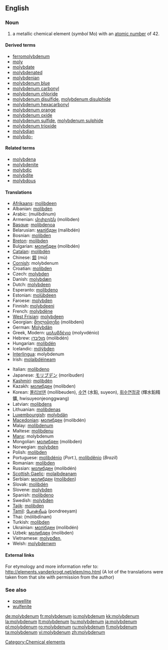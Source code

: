==English==

{{elements|Mo|niobium|Nb|technetium|Tc}}

===Noun===
{{en-noun|-}}
{{wikipedia}}

# a metallic chemical element (''symbol'' Mo) with an [[atomic number]] of 42.

====Derived terms====
* [[ferromolybdenum]]
* [[moly]]
* [[molybdate]]
* [[molybdenated]]
* [[molybdenian]]
* [[molybdenum blue]]
* [[molybdenum carbonyl]]
* [[molybdenum chloride]]
* [[molybdenum disulfide]], [[molybdenum disulphide]]
* [[molybdenum hexacarbonyl]]
* [[molybdenum orange]]
* [[molybdenum oxide]]
* [[molybdenum sulfide]], [[molybdenum sulphide]]
* [[molybdenum trioxide]]
* [[molybdian]]
* [[molybdo-]]

====Related terms====
* [[molybdena]]
* [[molybdenite]]
* [[molybdic]]
* [[molybdite]]
* [[molybdous]]

====Translations====
{{top}}
* [[Afrikaans]]: [[molibdeen]]
* Albanian: [[molibden]]
* Arabic: {{Arab|[[موليبدنيوم]]}} (mulíbdinum) {{m}}
* Armenian: [[մոլիբդեն]] (molibden)
* [[Basque]]: [[molibdenoa]]
* Belarusian: [[малiбдэн]] (malibdén) {{m}}
* Bosnian: [[molibden]]
* [[Breton]]: [[molibden]]
* Bulgarian: [[молибден]] (molibdén) {{m}}
* [[Catalan]]: [[molibdèn]]
* Chinese: [[鉬]] (mù)
* [[Cornish]]: molybdenum
* Croatian: [[molibden]]
* Czech: [[molybden]]
* Danish: [[molybdæn]]
* Dutch: [[molybdeen]] {{n}}
* Esperanto: [[molibdeno]]
* Estonian: [[molübdeen]]
* Faroese: [[molybden]]
* Finnish: [[molybdeeni]]
* French: [[molybdène]] {{m}}
* [[West Frisian]]: [[molybdeen]]
* Georgian: [[მოლიბდენი]] (molibdeni)
* German: [[Molybdän]] {{n}}
* Greek, Modern: [[μολυβδένιο]] (molyvdénio) {{n}}
* Hebrew: [[מוליבדן]] (molibdén)
* Hungarian: [[molibdén]]
* Icelandic: [[mólýbden]]
* [[Interlingua]]: molybdenum
* Irish: [[molaibdéineam]]
{{mid}}
* Italian: [[molibdeno]] {{m}}
* Japanese: [[モリブデン]] (moribuden)
* [[Kashmiri]]: [[molibdén]]
* Kazakh: [[молибден]] (molibden)
* Korean: [[몰리브덴]] (mollibeuden), [[수연]] (水鉛, suyeon), [[휘수연정광]] (輝水鉛精鑛, hwisuyeonjeonggwang)
* Latvian: [[molibdens]]
* Lithuanian: [[molibdenas]]
* [[Luxembourgish]]: [[molybdän]]
* [[Macedonian]]: [[молибден]] (molibdén) {{m}}
* Malay: [[molibdenum]]
* Maltese: [[molibdenu]]
* [[Manx]]: molybdenum
* Mongolian: [[молибден]] (molibden)
* Norwegian: [[molybden]]
* Polish: [[molibden]] {{m}}
* Portuguese: [[molibdénio]] (''Port.''), [[molibdênio]] {{m}} (''Brazil'')
* Romanian: [[molibden]] {{n}}
* Russian: [[молибден]] (molibdén) {{m}}
* [[Scottish Gaelic]]: [[molaibdeanam]]
* Serbian: [[молибден]] ([[molibden]]) {{m}}
* Slovak: [[molibdén]]
* Slovene: [[molybden]]
* Spanish: [[molibdeno]] {{m}}
* Swedish: [[molybden]]
* [[Tajik]]: [[molibden]]
* [[Tamil]]: [[போன்றீயம்]] (pondreeyam)
* Thai: {{Thai|[[โมลิบดีนัม]]}} (mōlibdīnam)
* Turkish: [[molibden]]
* Ukrainian: [[молiбден]] (molibdén) {{m}}
* Uzbek: [[молибден]] (molibden)
* Vietnamese: [[molypđen,]]
* Welsh: [[molybdenwm]]
{{bottom}}

====External links====
For etymology and more information refer to:
http://elements.vanderkrogt.net/elem/mo.html
(A lot of the translations were taken from that site with permission from the author)

===See also===
* [[powellite]]
* [[wulfenite]]

[[Category:Chemical elements]]

[[de:molybdenum]]
[[fr:molybdenum]]
[[io:molybdenum]]
[[kk:molybdenum]]
[[la:molybdenum]]
[[lt:molybdenum]]
[[hu:molybdenum]]
[[ja:molybdenum]]
[[pl:molybdenum]]
[[ro:molybdenum]]
[[ru:molybdenum]]
[[fi:molybdenum]]
[[ta:molybdenum]]
[[vi:molybdenum]]
[[zh:molybdenum]]